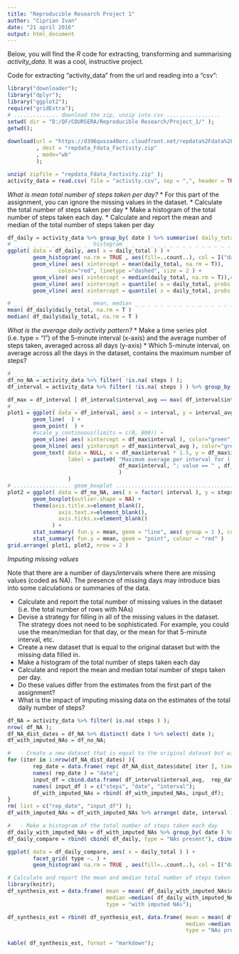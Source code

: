 ---
title: "Reproducible Research Project 1"
author: "Ciprian Ivan"
date: "21 april 2016"
output: html_document
---

Below, you will find the *R* code for extracting, transforming and summarising *activity_data*. It was a cool, instructive project.

Code for extracting "activity_data" from the url and reading into a "csv":
```{r}
library("downloader");
library("dplyr");
library("ggplot2");
require("gridExtra");
# .............. download the zip, unzip into csv .................
setwd( dir = "D:/QF/COURSERA/Reproducible Research/Project_1/" );
getwd();
 
download(url = "https://d396qusza40orc.cloudfront.net/repdata%2Fdata%2Factivity.zip"
         , dest = "repdata_Fdata_Factivity.zip"
         , mode="wb"
         );

unzip( zipfile = "repdata_Fdata_Factivity.zip" );
activity_data = read.csv( file = "activity.csv", sep = ",", header = TRUE );
```
*What is mean total number of steps taken per day?*
  * For this part of the assignment, you can ignore the missing values in the dataset.
  * Calculate the total number of steps taken per day
  * Make a histogram of the total number of steps taken each day.
  * Calculate and report the mean and median of the total number of steps taken per day

```{r, echo=TRUE}
df_daily = activity_data %>% group_by( date ) %>% summarise( daily_total = sum( steps ) );
# _ _ _ _ _ _ _ _ _ _ _ _  histogram _ _ _ _ _ _ _ _ _ _ _ _ _ _ _ _ _ _ _ _ 
ggplot( data = df_daily, aes( x = daily_total ) ) + 
        geom_histogram( na.rm = TRUE , aes(fill=..count..), col = I("darkblue")  ) +
        geom_vline( aes( xintercept = mean(daily_total, na.rm = T)),    
                color="red", linetype ="dashed", size = 2 ) +
        geom_vline( aes( xintercept = median(daily_total, na.rm = T)),color="green",   size = 1 ) + 
        geom_vline( aes( xintercept = quantile( x = daily_total, probs = c( 0.05), na.rm = T )),color="green",   size = 1 ) +
        geom_vline( aes( xintercept = quantile( x = daily_total, probs = c( 0.95), na.rm = T )),color="green",   size = 1 )  
```
 
 
```{r, echo=TRUE} 
# _ _ _ _ _ _ _ _ _ _ _ _  mean, median _ _ _ _ _ _ _ _ _ _ _ _ _ _ _ _ _ _ _ _ 
mean( df_daily$daily_total, na.rm = T )
median( df_daily$daily_total, na.rm = T )
```


*What is the average daily activity pattern?*
  * Make a time series plot (i.e. type = "l") of the 5-minute interval (x-axis) 
and the average number of steps taken, averaged across all days (y-axis)
  * Which 5-minute interval, on average across all the days in the dataset, contains the maximum number of steps?

```{r, echo=TRUE} 
# _ _ _ _ _ _ _ _ _ _ _ _ _ _ _ _ _ _ 
df_no_NA = activity_data %>% filter( !is.na( steps ) );
df_interval = activity_data %>% filter( !is.na( steps ) ) %>% group_by( interval ) %>% summarise( interval_avg = mean( steps ) );

df_max = df_interval [ df_interval$interval_avg == max( df_interval$interval_avg ), ];
# _ _ _ _ _ _ _ _ _ _ _ _ _ _ _ _ _ _ 
plot1 = ggplot( data = df_interval, aes( x = interval, y = interval_avg )) +
        geom_line(  ) +
        geom_point(  ) +
        #scale_y_continuous(limits = c(0, 800)) +
        geom_vline( aes( xintercept = df_max$interval ), color="green", size = 1, linetype = "dashed" ) + 
        geom_hline( aes( yintercept = df_max$interval_avg ), color="green", size = 1, linetype = "dashed" ) +
        geom_text( data = NULL, x = df_max$interval * 1.5, y = df_max$interval_avg * 0.85, 
                   label = paste0( "Maximum average per interval for ( interval ==",  
                                   df_max$interval, "; value == " , df_max$interval_avg , " ) "
                                   )  
                   )
# .................. geom_boxplot ...........................................
plot2 = ggplot( data = df_no_NA, aes( x = factor( interval ), y = steps ) ) + 
        geom_boxplot(outlier.shape = NA) +
        theme(axis.title.x=element_blank(),
                axis.text.x=element_blank(),
                axis.ticks.x=element_blank()
              ) +
        stat_summary( fun.y = mean, geom = "line", aes( group = 1 ), colour = "red" )  + 
        stat_summary( fun.y = mean, geom = "point", colour = "red" )
grid.arrange( plot1, plot2, nrow = 2 ) 
```


*Imputing missing values*
 
 Note that there are a number of days/intervals where there are missing values (coded as NA). The presence of missing days may introduce bias into some calculations or summaries of the data.
 
   * Calculate and report the total number of missing values in the dataset 
 (i.e. the total number of rows with NAs)   
   * Devise a strategy for filling in all of the missing values in the dataset. The strategy does not need to be sophisticated. For example, you could use the mean/median for that day, or the mean for that 5-minute interval, etc.
   * Create a new dataset that is equal to the original dataset but with the missing data filled in.
   * Make a histogram of the total number of steps taken each day   
   * Calculate and report the mean and median total number of steps taken per day. 
   * Do these values differ from the estimates from the first part of the assignment? 
   * What is the impact of imputing missing data on the estimates of the total daily number of steps?
   
```{r, echo=TRUE} 
df_NA = activity_data %>% filter( is.na( steps ) );
nrow( df_NA );
df_NA_dist_dates = df_NA %>% distinct( date ) %>% select( date );
df_with_imputed_NAs = df_no_NA;
```

```{r, echo=TRUE} 
#   - Create a new dataset that is equal to the original dataset but with the missing data filled in.
for (iter in 1:nrow(df_NA_dist_dates) ){
        rep_date = data.frame( rep( df_NA_dist_dates$date[ iter ], times = 288 ) );
        names( rep_date ) = "date";
        input_df = cbind.data.frame( df_interval$interval_avg,  rep_date$date,  df_interval$interval );
        names( input_df ) = c("steps", "date", "interval");
        df_with_imputed_NAs = rbind( df_with_imputed_NAs, input_df);
}
rm( list = c("rep_date", "input_df") );
df_with_imputed_NAs = df_with_imputed_NAs %>% arrange( date, interval )
```

```{r, echo=TRUE} 
#   - Make a histogram of the total number of steps taken each day 
df_daily_with_imputed_NAs = df_with_imputed_NAs %>% group_by( date ) %>% summarise( daily_total = sum( steps ) );
df_daily_compare = rbind( cbind( df_daily, type = "NAs present"), cbind( df_daily_with_imputed_NAs, type = "with imputed NAs" ) );

ggplot( data = df_daily_compare, aes( x = daily_total ) ) + 
        facet_grid( type ~. ) +
        geom_histogram( na.rm = TRUE , aes(fill=..count..), col = I("darkblue")  ) 
```

```{r, echo=TRUE} 
# Calculate and report the mean and median total number of steps taken per day. 
library(knitr);
df_synthesis_est = data.frame( mean = mean( df_daily_with_imputed_NAs$daily_total ), 
                               median =median( df_daily_with_imputed_NAs$daily_total ),
                               type = "with imputed NAs"); 

df_synthesis_est = rbind( df_synthesis_est, data.frame( mean = mean( df_daily$daily_total, na.rm = TRUE), 
                                                        median =median( df_daily$daily_total, na.rm = TRUE ),
                                                        type = "NAs present") );

kable( df_synthesis_est, format = "markdown");

```
